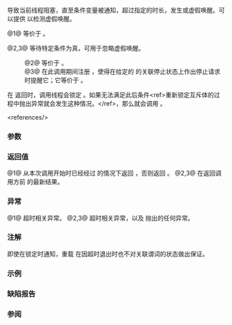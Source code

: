{{cpp/thread/condition_variable_any/title|wait_for}}
{{cpp/thread/condition_variable_any/navbar}}

{{dcl begin}}
{{dcl|num=1|since=c++11|
template&lt; class Lock, class Rep, class Period &gt;
std::cv_status wait_for( Lock&amp; lock,
                         const std::chrono::duration&lt;Rep, Period&gt;&amp; rel_time );
}}
{{dcl|num=2|since=c++11|
template&lt; class Lock, class Rep, class Period, class Predicate &gt;
bool wait_for( Lock&amp; lock, const std::chrono::duration&lt;Rep, Period&gt;&amp; rel_time,
               Predicate pred );
}}
{{dcl|num=3|since=c++20|
template&lt; class Lock, class Rep, class Period, class Predicate &gt;
bool wait_for( Lock&amp; lock, std::stop_token stoken,
               const std::chrono::duration&lt;Rep, Period&gt;&amp; rel_time,
               Predicate pred );
}}
{{dcl end}}

{{tt|wait_for}} 导致当前线程阻塞，直至条件变量被通知，超过指定的时长，发生或虚假唤醒。可以提供 {{c|pred}} 以检测虚假唤醒。

@1@ 等价于 {{c|return wait_until(lock, std::chrono::steady_clock::now() + rel_time);}}。

@2,3@ 等待特定条件为真，可用于忽略虚假唤醒。
:@2@ 等价于 {{c|return wait_until(lock, std::chrono::steady_clock::now() + rel_time, std::move(pred));}}。
:@3@ 在此调用期间注册 {{c|*this}}，使得在给定的 {{c|stoken}} 的关联停止状态上作出停止请求时提醒它；它等价于 {{c multi|return wait_until(lock, std::move(stoken),|                  std::chrono::steady_clock::now() + rel_time, std::move(pred));}}。

在 {{tt|wait_for}} 返回时，调用线程会锁定 {{c|lock}}。如果无法满足此后条件&lt;ref&gt;重新锁定互斥体的过程中抛出异常就会发生这种情况。&lt;/ref&gt;，那么就会调用 {{lc|std::terminate}}。

&lt;references/&gt;

===参数===
{{par begin}}
{{par|lock|必须已经由调用线程锁定的锁}}
{{par|stoken|用于注册中断的停止令牌}}
{{par|rel_time|可以等待的最长时长}}
{{par|pred|检查是否可以完成等待的谓词}}
{{par hreq}}
{{par req named|Lock|BasicLockable}}
{{par req named|Predicate|FunctionObject}}
{{par req|{{c|pred()}} 必须为合法的表达式，且其类型与值类别必须符合{{named req|BooleanTestable}}要求。}}
{{par end}}

===返回值===
@1@ 从本次调用开始时已经经过 {{c|rel_time}} 的情况下返回 {{c|std::cv_status::timeout}}，否则返回 {{c|std::cv_status::no_timeout}}。
@2,3@ 在返回调用方前 {{c|pred()}} 的最新结果。

===异常===
@1@ 超时相关异常。
@2,3@ 超时相关异常，以及 {{c|pred}} 抛出的任何异常。

===注解===
即使在锁定时通知，重载 {{v|1}} 在因超时退出时也不对关联谓词的状态做出保证。

{{cpp/thread/condition_variable/single_total_order_note}}

===示例===
{{include|cpp/thread/condition_variable/example1|condition_variable_any}}

===缺陷报告===
{{dr list begin}}
{{dr list item|wg=lwg|dr=2093|std=C++11|before=说明中缺失了超时相关异常|after=提及这些异常}}
{{dr list item|wg=lwg|dr=2114|paper=P2167R3|std=C++11|before=到 {{c/core|bool}} 的可转换性过于弱而无法反映实现的期待|after=加强要求}}
{{dr list item|wg=lwg|dr=2135|std=C++11|before=在 {{c|lock.lock()}} 抛出异常时的行为不明确|after=此时会调用 {{lc|std::terminate}}}}
{{dr list end}}

===参阅===
{{dsc begin}}
{{dsc inc|cpp/thread/condition_variable/dsc wait|condition_variable_any}}
{{dsc inc|cpp/thread/condition_variable/dsc wait_until|condition_variable_any}}
{{dsc end}}

{{langlinks|de|en|es|fr|it|ja|pt|ru}}